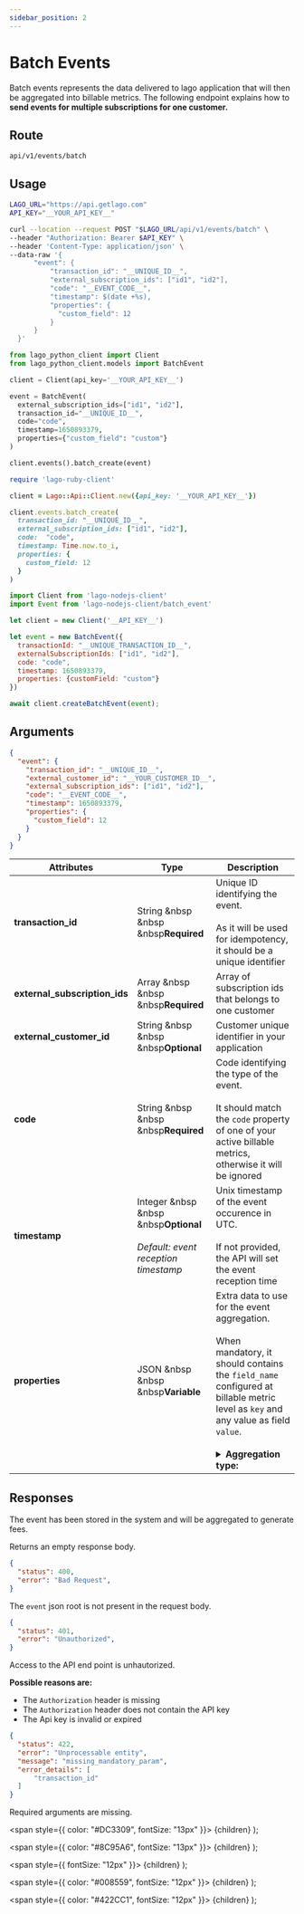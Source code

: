 ```yaml
---
sidebar_position: 2
---
```



# Batch Events

Batch events represents the data delivered to lago application that will then be aggregated into billable metrics.
The following endpoint explains how to **send events for multiple subscriptions for one customer.**

## Route

```curl title="POST"
api/v1/events/batch
```

## Usage

<Tabs groupId="prog-language">
  <TabItem value="curl" label="Curl" default>

  ```bash
  LAGO_URL="https://api.getlago.com"
  API_KEY="__YOUR_API_KEY__"

  curl --location --request POST "$LAGO_URL/api/v1/events/batch" \
  --header "Authorization: Bearer $API_KEY" \
  --header 'Content-Type: application/json' \
  --data-raw '{
        "event": {
            "transaction_id": "__UNIQUE_ID__",
            "external_subscription_ids": ["id1", "id2"],
            "code": "__EVENT_CODE__",
            "timestamp": $(date +%s),
            "properties": {
              "custom_field": 12
            }
        }
    }'
  ```

  </TabItem>

  <TabItem value="python" label="Python">

  ```python
  from lago_python_client import Client
  from lago_python_client.models import BatchEvent

  client = Client(api_key='__YOUR_API_KEY__')

  event = BatchEvent(
    external_subscription_ids=["id1", "id2"],
    transaction_id="__UNIQUE_ID__",
    code="code",
    timestamp=1650893379,
    properties={"custom_field": "custom"}
  )

  client.events().batch_create(event)
  ```

  </TabItem>

  <TabItem value="ruby" label="Ruby">

  ```ruby
  require 'lago-ruby-client'

  client = Lago::Api::Client.new({api_key: '__YOUR_API_KEY__'})

  client.events.batch_create(
    transaction_id: "__UNIQUE_ID__",
    external_subscription_ids: ["id1", "id2"],
    code:  "code",
    timestamp: Time.now.to_i,
    properties: {
      custom_field: 12
    }
  )
  ```

  </TabItem>

  <TabItem value="javascript" label="Node.js">

  ```javascript
  import Client from 'lago-nodejs-client'
  import Event from 'lago-nodejs-client/batch_event'

  let client = new Client('__API_KEY__')

  let event = new BatchEvent({
    transactionId: "__UNIQUE_TRANSACTION_ID__",
    externalSubscriptionIds: ["id1", "id2"],
    code: "code",
    timestamp: 1650893379,
    properties: {customField: "custom"}
  })

  await client.createBatchEvent(event);
  ```

  </TabItem>
</Tabs>

## Arguments

```json
{
  "event": {
    "transaction_id": "__UNIQUE_ID__",
    "external_customer_id": "__YOUR_CUSTOMER_ID__",
    "external_subscription_ids": ["id1", "id2"],
    "code": "__EVENT_CODE__",
    "timestamp": 1650893379,
    "properties": {
      "custom_field": 12
    }
  }
}
```

| Attributes | Type | Description |
| -----------| -----| ----------- |
| **transaction_id** | String &nbsp &nbsp &nbsp<Required>**Required**</Required> | Unique ID identifying the event. <br></br>As it will be used for idempotency, it should be a unique identifier |
| **external_subscription_ids** | Array &nbsp &nbsp &nbsp<Required>**Required**</Required> | Array of subscription ids that belongs to one customer |
| **external_customer_id** | String &nbsp &nbsp &nbsp<Optional>**Optional**</Optional> | Customer unique identifier in your application |
| **code** | String &nbsp &nbsp &nbsp<Required>**Required**</Required> | Code identifying the type of the event.<br></br> It should match the `code` property of one of your active billable metrics, otherwise it will be ignored |
| **timestamp** | Integer &nbsp &nbsp &nbsp<Optional>**Optional**</Optional><br></br><Comment>*Default: event reception timestamp*</Comment> | Unix timestamp of the event occurence in UTC.<br></br> If not provided, the API will set the event reception time |
| **properties** | JSON &nbsp &nbsp &nbsp<Variable>**Variable**</Variable> | Extra data to use for the event aggregation.<br></br>When mandatory, it should contains the `field_name` configured at billable metric level as `key` and any value as field `value`.<br></br><details><summary>**Aggregation type:**</summary><div>- `COUNT`: **optional**<br></br>- `MAX`: **required**. value must be an integer<br></br>- `SUM`: **required**. value must be an integer<br></br>- `COUNT UNIQUE`: **required**. value could have any datatype<div></div></div></details> |

## Responses

<Tabs>
  <TabItem value="200" label="HTTP 200" default>

  The event has been stored in the system and will be aggregated to generate fees.

  Returns an empty response body.

  </TabItem>
  <TabItem value="400" label="HTTP 400">

  ```json
  {
    "status": 400,
    "error": "Bad Request",
  }
  ```

  The `event` json root is not present in the request body.

  </TabItem>
  <TabItem value="401" label="HTTP 401">

  ```json
  {
    "status": 401,
    "error": "Unauthorized",
  }
  ```

  Access to the API end point is unhautorized.

  **Possible reasons are:**
  - The `Authorization` header is missing
  - The `Authorization` header does not contain the API key
  - The Api key is invalid or expired


  </TabItem>
  <TabItem value="422" label="HTTP 422">

  ```json
  {
    "status": 422,
    "error": "Unprocessable entity",
    "message": "missing_mandatory_param",
    "error_details": [
        "transaction_id"
    ]
  }
  ```

  Required arguments are missing.


  </TabItem>
</Tabs>

  <span
    style={{
      color: "#DC3309",
      fontSize: "13px"
    }}>
    {children}
  </span>
);

  <span
    style={{
      color: "#8C95A6",
      fontSize: "13px"
    }}>
    {children}
  </span>
);

  <span
    style={{
      fontSize: "12px"
    }}>
    {children}
  </span>
);

  <span
    style={{
      color: "#008559",
      fontSize: "12px"
    }}>
    {children}
  </span>
);

  <span
    style={{
      color: "#422CC1",
      fontSize: "12px"
    }}>
    {children}
  </span>
);
